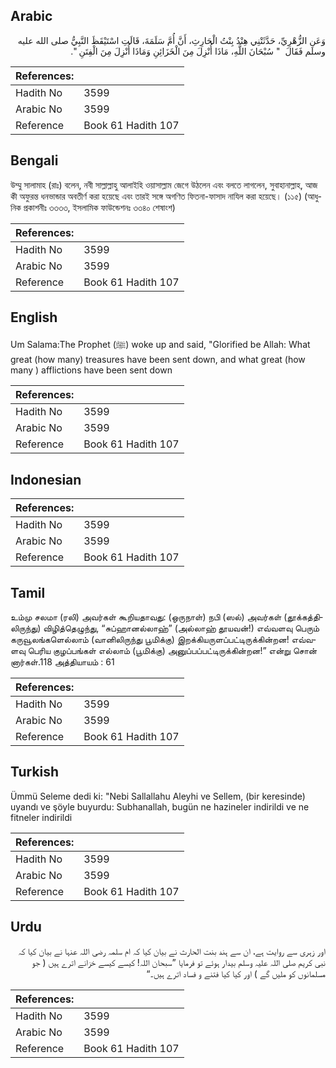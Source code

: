 ## Arabic


<div dir="rtl" lang="ar" style={{fontSize:'larger',backgroundColor:'#f8f9fa',padding:20}}>
وَعَنِ الزُّهْرِيِّ، حَدَّثَتْنِي هِنْدُ بِنْتُ الْحَارِثِ، أَنَّ أُمَّ سَلَمَةَ، قَالَتِ اسْتَيْقَظَ النَّبِيُّ صلى الله عليه وسلم فَقَالَ ‏ "‏ سُبْحَانَ اللَّهِ، مَاذَا أُنْزِلَ مِنَ الْخَزَائِنِ وَمَاذَا أُنْزِلَ مِنَ الْفِتَنِ ‏"‏‏.‏
</div>
<div style={{backgroundColor:'#f8f9fa',padding:20, marginBottom: 10}}><table> <thead> <tr> <th>References:</th> <th></th> </tr> </thead> <tbody><tr><td>Hadith No</td><td>3599</td></tr><tr><td>Arabic No</td><td>3599</td></tr><tr><td>Reference</td><td>Book 61 Hadith 107</td></tr></tbody></table></div>

## Bengali


<div dir="ltr" lang="bn" style={{fontSize:'larger',backgroundColor:'#f8f9fa',padding:20}}>
উম্মু সালামাহ (রাঃ) বলেন, নবী সাল্লাল্লাহু আলাইহি ওয়াসাল্লাম জেগে উঠলেন এবং বলতে লাগলেন, সুবাহানাল্লাহ, আজ কী অফুরন্ত ধনভান্ডার অবতীর্ণ করা হয়েছে এবং তারই সঙ্গে অগণিত ফিতনা-ফাসাদ নাযিল করা হয়েছে। (১১৫) (আধুনিক প্রকাশনীঃ ৩৩৩৩, ইসলামিক ফাউন্ডেশনঃ ৩৩৪০ শেষাংশ)
</div>
<div style={{backgroundColor:'#f8f9fa',padding:20, marginBottom: 10}}><table> <thead> <tr> <th>References:</th> <th></th> </tr> </thead> <tbody><tr><td>Hadith No</td><td>3599</td></tr><tr><td>Arabic No</td><td>3599</td></tr><tr><td>Reference</td><td>Book 61 Hadith 107</td></tr></tbody></table></div>

## English


<div dir="ltr" lang="en" style={{fontSize:'larger',backgroundColor:'#f8f9fa',padding:20}}>
Um Salama:The Prophet (ﷺ) woke up and said, "Glorified be Allah: What great (how many) treasures have been sent down, and what great (how many ) afflictions have been sent down
</div>
<div style={{backgroundColor:'#f8f9fa',padding:20, marginBottom: 10}}><table> <thead> <tr> <th>References:</th> <th></th> </tr> </thead> <tbody><tr><td>Hadith No</td><td>3599</td></tr><tr><td>Arabic No</td><td>3599</td></tr><tr><td>Reference</td><td>Book 61 Hadith 107</td></tr></tbody></table></div>

## Indonesian


<div dir="ltr" lang="id" style={{fontSize:'larger',backgroundColor:'#f8f9fa',padding:20}}>

</div>
<div style={{backgroundColor:'#f8f9fa',padding:20, marginBottom: 10}}><table> <thead> <tr> <th>References:</th> <th></th> </tr> </thead> <tbody><tr><td>Hadith No</td><td>3599</td></tr><tr><td>Arabic No</td><td>3599</td></tr><tr><td>Reference</td><td>Book 61 Hadith 107</td></tr></tbody></table></div>

## Tamil


<div dir="ltr" lang="ta" style={{fontSize:'larger',backgroundColor:'#f8f9fa',padding:20}}>
உம்மு சலமா (ரலி) அவர்கள் கூறியதாவது: (ஒருநாள்) நபி (ஸல்) அவர்கள் (தூக்கத்திலிருந்து) விழித்தெழுந்து, “சுப்ஹானல்லாஹ்” (அல்லாஹ் தூயவன்!) எவ்வளவு பெரும் கருவூலங்களெல்லாம் (வானிலிருந்து பூமிக்கு) இறக்கியருளப்பட்டிருக்கின்றன! எவ்வளவு பெரிய குழப்பங்கள் எல்லாம் (பூமிக்கு) அனுப்பப்பட்டிருக்கின்றன!” என்று சொன் னார்கள்.118 அத்தியாயம் : 61
</div>
<div style={{backgroundColor:'#f8f9fa',padding:20, marginBottom: 10}}><table> <thead> <tr> <th>References:</th> <th></th> </tr> </thead> <tbody><tr><td>Hadith No</td><td>3599</td></tr><tr><td>Arabic No</td><td>3599</td></tr><tr><td>Reference</td><td>Book 61 Hadith 107</td></tr></tbody></table></div>

## Turkish


<div dir="ltr" lang="tr" style={{fontSize:'larger',backgroundColor:'#f8f9fa',padding:20}}>
Ümmü Seleme dedi ki: "Nebi Sallallahu Aleyhi ve Sellem, (bir keresinde) uyandı ve şöyle buyurdu: Subhanallah, bugün ne hazineler indirildi ve ne fitneler indirildi
</div>
<div style={{backgroundColor:'#f8f9fa',padding:20, marginBottom: 10}}><table> <thead> <tr> <th>References:</th> <th></th> </tr> </thead> <tbody><tr><td>Hadith No</td><td>3599</td></tr><tr><td>Arabic No</td><td>3599</td></tr><tr><td>Reference</td><td>Book 61 Hadith 107</td></tr></tbody></table></div>

## Urdu


<div dir="rtl" lang="ur" style={{fontSize:'larger',backgroundColor:'#f8f9fa',padding:20}}>
اور زہری سے روایت ہے، ان سے ہند بنت الحارث نے بیان کیا کہ ام سلمہ رضی اللہ عنہا نے بیان کیا کہ نبی کریم صلی اللہ علیہ وسلم بیدار ہوئے تو فرمایا ”سبحان اللہ! کیسے کیسے خزانے اترے ہیں ( جو مسلمانوں کو ملیں گے ) اور کیا کیا فتنے و فساد اترے ہیں۔“
</div>
<div style={{backgroundColor:'#f8f9fa',padding:20, marginBottom: 10}}><table> <thead> <tr> <th>References:</th> <th></th> </tr> </thead> <tbody><tr><td>Hadith No</td><td>3599</td></tr><tr><td>Arabic No</td><td>3599</td></tr><tr><td>Reference</td><td>Book 61 Hadith 107</td></tr></tbody></table></div>